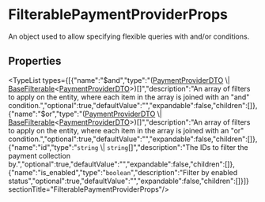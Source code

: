 
# FilterablePaymentProviderProps

An object used to allow specifying flexible queries with and/or conditions.

## Properties

<TypeList types={[{"name":"$and","type":"([PaymentProviderDTO](types.PaymentProviderDTO.mdx) \\| [BaseFilterable](../DAL/interfaces/types.DAL.BaseFilterable.mdx)&#60;[PaymentProviderDTO](types.PaymentProviderDTO.mdx)&#62;)[]","description":"An array of filters to apply on the entity, where each item in the array is joined with an \"and\" condition.","optional":true,"defaultValue":"","expandable":false,"children":[]},{"name":"$or","type":"([PaymentProviderDTO](types.PaymentProviderDTO.mdx) \\| [BaseFilterable](../DAL/interfaces/types.DAL.BaseFilterable.mdx)&#60;[PaymentProviderDTO](types.PaymentProviderDTO.mdx)&#62;)[]","description":"An array of filters to apply on the entity, where each item in the array is joined with an \"or\" condition.","optional":true,"defaultValue":"","expandable":false,"children":[]},{"name":"id","type":"`string` \\| `string`[]","description":"The IDs to filter the payment collection by.","optional":true,"defaultValue":"","expandable":false,"children":[]},{"name":"is_enabled","type":"`boolean`","description":"Filter by enabled status","optional":true,"defaultValue":"","expandable":false,"children":[]}]}  sectionTitle="FilterablePaymentProviderProps"/>
